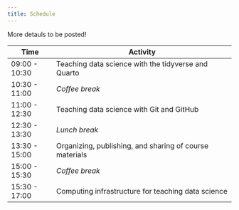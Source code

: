 ```yaml
---
title: Schedule
---
```


More detauls to be posted!

| Time          | Activity                                                |
|---------------|---------------------------------------------------------|
| 09:00 - 10:30 | Teaching data science with the tidyverse and Quarto     |
| 10:30 - 11:00 | *Coffee break*                                          |
| 11:00 - 12:30 | Teaching data science with Git and GitHub               |
| 12:30 - 13:30 | *Lunch break*                                           |
| 13:30 - 15:00 | Organizing, publishing, and sharing of course materials |
| 15:00 - 15:30 | *Coffee break*                                          |
| 15:30 - 17:00 | Computing infrastructure for teaching data science      |
